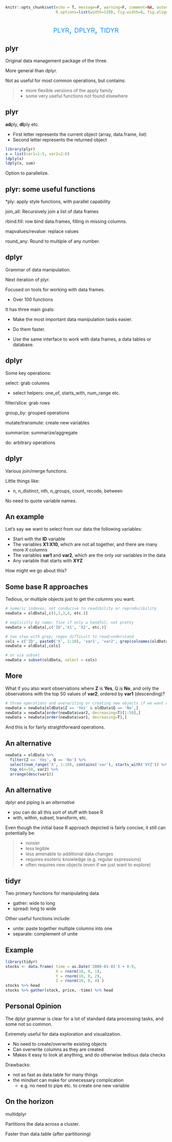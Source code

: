 ```r
knitr::opts_chunk$set(echo = T, message=F, warning=F, comment=NA, autodep=T, eval=FALSE, cache=FALSE,
                      R.options=list(width=120), fig.width=8, fig.align = 'center')
```


## 

<div style="text-align:center;font-variant:small-caps; font-size:200%; color:#1e90ff">plyr, dplyr, tidyr</div>


## plyr

Original data management package of the three.

More general than <span class="pack">dplyr.</span>

Not as useful for most common operations, but contains:

>- more flexible versions of the apply family
>- some very useful functions not found elsewhere

## plyr

<span class="func">**ad**ply</span>, <span class="func">**dl**ply</span> etc.

- First letter represents the current object (array, data.frame, list)
- Second letter represents the returned object

```r
library(plyr)
x = list(var1=1:5, var2=2:6)
ldply(x)
ldply(x, sum)
```

Option to parallelize.



## plyr: some useful functions

*ply: apply style functions, with parallel capability

<span class="func">join_all</span>: Recursively join a list of data frames

<span class="func">rbind.fill</span>: row bind data.frames, filling in missing columns.

<span class="func">mapvalues</span>/<span class="func">revalue</span>: replace values

<span class="func">round_any</span>: Round to multiple of any number.



## dplyr

Grammar of data manipulation.

Next iteration of <span class="func">plyr</span>.

Focused on tools for working with data frames.

- Over 100 functions

It has three main goals:

- Make the most important data manipulation tasks easier.

- Do them faster.

- Use the same interface to work with data frames, a data tables or database.



## dplyr

Some key operations:


<span class="func">select</span>: grab columns

  - select helpers: <span class="func">one\_of</span>, <span class="func">starts\_with</span>, <span class="func">num_range</span> etc.

<span class="func">filter</span>/<span class="func">slice</span>: grab rows

<span class="func">group_by</span>: grouped operations

<span class="func">mutate</span>/<span class="func">transmute</span>: create new variables

<span class="func">summarize</span>: summarize/aggregate

<span class="func">do</span>: arbitrary operations


## dplyr


Various join/merge functions.

Little things like:

- <span class="func">n</span>, <span class="func">n\_distinct</span>, <span class="func">nth</span>, <span class="func">n\_groups</span>, <span class="func">count</span>, <span class="func">recode</span>, <span class="func">between</span>

No need to quote variable names.


## An example

Let's say we want to select from our data the following variables:

  - Start with the **ID** variable
  - The variables **X1:X10**, which are not all together, and there are many more *X* columns
  - The variables **var1** and **var2**, which are the only *var* variables in the data
  - Any variable that starts with **XYZ**
    
How might we go about this?

## Some base R approaches

Tedious, or multiple objects just to get the columns you want.

```r
# numeric indexes; not conducive to readibility or reproducibility
newData = oldData[,c(1,2,3,4, etc.)]

# explicitly by name; fine if only a handful; not pretty
newData = oldData[,c('ID','X1', 'X2', etc.)]

# two step with grep; regex difficult to read/understand
cols = c('ID', paste0('X', 1:10), 'var1', 'var2', grep(colnames(oldData), '^XYZ', value=T))
newData = oldData[,cols]

# or via subset
newData = subset(oldData, select = cols)
```


## More
What if you also want observations where **Z** is **Yes**, Q is **No**, and only the observations with the top 50 values of **var2**, ordered by **var1** (descending)?

```r
# three operations and overwriting or creating new objects if we want clarity
newData = newData[oldData$Z == 'Yes' & oldData$Q == 'No',]
newData = newData[order(newData$var2, decreasing=T)[1:50],]
newData = newData[order(newData$var1, decreasing=T),]
```

And this is for fairly straightforward operations.


## An alternative

```r
newData = oldData %>% 
  filter(Z == 'Yes', Q == 'No') %>% 
  select(num_range('X', 1:10), contains('var'), starts_with('XYZ')) %>% 
  top_n(n=50, var2) %>% 
  arrange(desc(var1))
```



## An alternative


<span class="pack">dplyr</span> and piping is an *alternative*

- you can do all this sort of stuff with base R
- <span class="func">with</span>, <span class="func">within</span>, <span class="func">subset</span>, <span class="func">transform</span>, etc.

Even though the initial base R approach depicted is fairly concise, it still can potentially be: 

>- noisier
>- less legible
>- less amenable to additional data changes
>- requires esoteric knowledge (e.g. regular expressions)
>- often requires new objects (even if we just want to explore)



## tidyr

Two primary functions for manipulating data

- <span class="func">gather</span>: wide to long
- <span class="func">spread</span>: long to wide

Other useful functions include:

- <span class="func">unite</span>: paste together multiple columns into one
- <span class="func">separate</span>: complement of unite



## Example

```r
library(tidyr)
stocks <- data.frame( time = as.Date('2009-01-01') + 0:9,
                      X = rnorm(10, 0, 1),
                      Y = rnorm(10, 0, 2),
                      Z = rnorm(10, 0, 4) )
stocks %>% head
stocks %>% gather(stock, price, -time) %>% head
```


## Personal Opinion

The <span class="pack">dplyr</span> grammar is clear for a lot of standard data processing tasks, and some not so common.

Extremely useful for data exploration and visualization.

- No need to create/overwrite existing objects
- Can overwrite columns as they are created
- Makes it easy to look at anything, and do otherwise tedious data checks

Drawbacks:

- not as fast as <span class="pack">data.table</span> for many things
- the *mindset* can make for unnecessary complication
    - e.g. no need to pipe etc. to create one new variable
    
    
## On the horizon

<span class="pack">multidplyr</span>

Partitions the data across a cluster.

Faster than data.table (after partitioning)